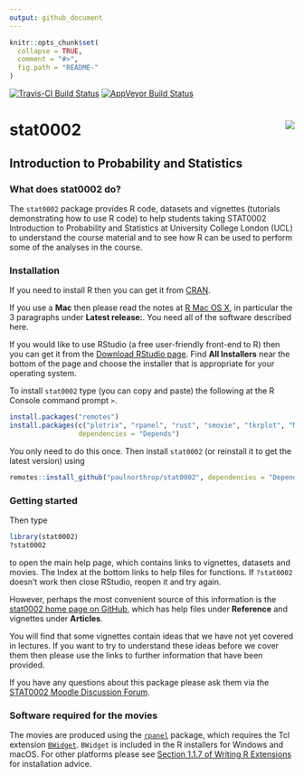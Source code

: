 ```yaml
---
output: github_document
---
```


<!-- README.md is generated from README.Rmd. Please edit that file -->

```r
knitr::opts_chunk$set(
  collapse = TRUE,
  comment = "#>",
  fig.path = "README-"
)
```

[![Travis-CI Build Status](https://travis-ci.org/paulnorthrop/stat0002.svg?branch=master)](https://travis-ci.org/paulnorthrop/stat0002) 
[![AppVeyor Build Status](https://ci.appveyor.com/api/projects/status/github/paulnorthrop/stat0002?branch=master&svg=true)](https://ci.appveyor.com/project/paulnorthrop/stat0002)

# stat0002 <img src="standalone.png" align="right" />

## Introduction to Probability and Statistics

### What does stat0002 do?

The `stat0002` package provides R code, datasets and vignettes (tutorials demonstrating how to use R code) to help students taking STAT0002 Introduction to Probability and Statistics at University College London (UCL) to understand the course material and to see how R can be used to perform some of the 
analyses in the course.

### Installation

If you need to install R then you can get it from [CRAN](https://cran.r-project.org/).

If you use a **Mac** then please read the notes at [R Mac OS X](https://cran.r-project.org/bin/macosx/), in particular the 3 paragraphs under **Latest release:**.  You need all of the software described here.  

If you would like to use RStudio (a free user-friendly front-end to R) then you can get it from the 
[Download RStudio page](https://www.rstudio.com/products/rstudio/download/). 
Find **All Installers** near the bottom of the page and choose the installer that is appropriate for your operating system.

To install `stat0002` type (you can copy and paste) the following at the R Console command prompt `>`.  

```r
install.packages("remotes")
install.packages(c("plotrix", "rpanel", "rust", "smovie", "tkrplot", "MASS", "knitr", "distributions3"), 
                 dependencies = "Depends")
```

You only need to do this once.  Then install `stat0002` (or reinstall it to get the latest version) using 

```r
remotes::install_github("paulnorthrop/stat0002", dependencies = "Depends", build_vignettes = TRUE)
```

### Getting started

Then type 

```r
library(stat0002)
?stat0002
```

to open the main help page, which contains links to vignettes, datasets and movies.  The Index at the bottom links to help files for functions. If `?stat0002` doesn't work then close RStudio, reopen it and try again.

However, perhaps the most convenient source of this information is the [stat0002 home page on GitHub](https://paulnorthrop.github.io/stat0002/), which has help files under **Reference** and vignettes under **Articles**.

You will find that some vignettes contain ideas that we have not yet covered in lectures.  If you want to try to understand these ideas before we cover them then please use the links to further information that have been provided.

If you have any questions about this package please ask them via the
[STAT0002 Moodle Discussion Forum](https://moodle.ucl.ac.uk/mod/hsuforum/view.php?id=866683).

### Software required for the movies

The movies are produced using the [`rpanel`](https://cran.r-project.org/package=rpanel) package, which requires the Tcl extension [`BWidget`](https://sourceforge.net/projects/tcllib/files/BWidget/). `BWidget` is included in the R installers for Windows and macOS.  For other platforms please see [Section 1.1.7 of Writing R Extensions](https://cran.r-project.org/doc/manuals/r-devel/R-exts.html#Non_002dR-scripts-in-packages) for installation advice.

